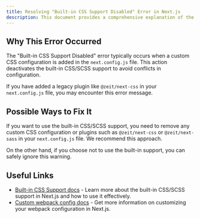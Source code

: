 ```yaml
---
title: Resolving "Built-in CSS Support Disabled" Error in Next.js
description: This document provides a comprehensive explanation of the "Built-in CSS Support Disabled" error in Next.js and suggests ways to fix it.
---
```


## Why This Error Occurred

The "Built-in CSS Support Disabled" error typically occurs when a custom CSS configuration is added in the `next.config.js` file. This action deactivates the built-in CSS/SCSS support to avoid conflicts in configuration.

If you have added a legacy plugin like `@zeit/next-css` in your `next.config.js` file, you may encounter this error message.

## Possible Ways to Fix It

If you want to use the built-in CSS/SCSS support, you need to remove any custom CSS configuration or plugins such as `@zeit/next-css` or `@zeit/next-sass` in your `next.config.js` file. We recommend this approach.

On the other hand, if you choose not to use the built-in support, you can safely ignore this warning.

## Useful Links

- [Built-in CSS Support docs](/docs/app/getting-started/css) - Learn more about the built-in CSS/SCSS support in Next.js and how to use it effectively.
- [Custom webpack config docs](/docs/pages/api-reference/config/next-config-js/webpack) - Get more information on customizing your webpack configuration in Next.js.
